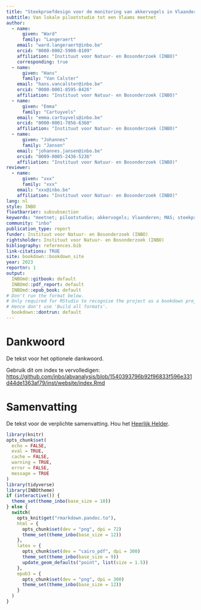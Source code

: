 ```yaml
---
title: "Steekproefdesign voor de monitoring van akkervogels in Vlaanderen"
subtitle: Van lokale pilootstudie tot een Vlaams meetnet
author:
  - name:
      given: "Ward"
      family: "Langeraert"
    email: "ward.langeraert@inbo.be"
    orcid: "0000-0002-5900-8109"
    affiliation: "Instituut voor Natuur- en Bosonderzoek (INBO)"
    corresponding: true
  - name:
      given: "Hans"
      family: "Van Calster"
    email: "hans.vancalster@inbo.be"
    orcid: "0000-0001-8595-8426"
    affiliation: "Instituut voor Natuur- en Bosonderzoek (INBO)"
  - name:
      given: "Emma"
      family: "Cartuyvels"
    email: "emma.cartuyvels@inbo.be"
    orcid: "0000-0001-7856-6360"
    affiliation: "Instituut voor Natuur- en Bosonderzoek (INBO)"
  - name:
      given: "Johannes"
      family: "Jansen"
    email: "johannes.jansen@inbo.be"
    orcid: "0009-0005-2436-5236"
    affiliation: "Instituut voor Natuur- en Bosonderzoek (INBO)"
reviewer:
  - name:
      given: "xxx"
      family: "xxx"
    email: "xxx@inbo.be"
    affiliation: "Instituut voor Natuur- en Bosonderzoek (INBO)"
lang: nl
style: INBO
floatbarrier: subsubsection
keywords: "meetnet; pilootstudie; akkervogels; Vlaanderen; MAS; steekproefdesign"
community: "inbo"
publication_type: report
funder: Instituut voor Natuur- en Bosonderzoek (INBO)
rightsholder: Instituut voor Natuur- en Bosonderzoek (INBO)
bibliography: references.bib
link-citations: TRUE
site: bookdown::bookdown_site
year: 2023
reportnr: 1
output:
  INBOmd::gitbook: default
  INBOmd::pdf_report: default
  INBOmd::epub_book: default
# Don't run the format below.
# Only required for RStudio to recognise the project as a bookdown project.
# Hence don't use 'Build all formats'.
  bookdown::dontrun: default
---
```


# Dankwoord {.unnumbered}

De tekst voor het optionele dankwoord.

Gebruik dit om index te vervolledigen: <https://github.com/inbo/abvanalysis/blob/1540393796b92f96833f596e331d44de1363af79/inst/website/index.Rmd>

# Samenvatting {.unnumbered}

<!-- description: start -->

De tekst voor de verplichte samenvatting.
Hou het [Heerlijk Helder](https://overheid.vlaanderen.be/communicatie/heerlijk-helder).
<!-- description: end -->

```r
library(knitr)
opts_chunk$set(
  echo = FALSE,
  eval = TRUE,
  cache = FALSE,
  warning = TRUE,
  error = FALSE,
  message = TRUE
)
library(tidyverse)
library(INBOtheme)
if (interactive()) {
  theme_set(theme_inbo(base_size = 10))
} else {
  switch(
    opts_knit$get("rmarkdown.pandoc.to"),
    html = {
      opts_chunk$set(dev = "png", dpi = 72)
      theme_set(theme_inbo(base_size = 12))
    },
    latex = {
      opts_chunk$set(dev = "cairo_pdf", dpi = 300)
      theme_set(theme_inbo(base_size = 9))
      update_geom_defaults("point", list(size = 1.5))
    },
    epub3 = {
      opts_chunk$set(dev = "png", dpi = 300)
      theme_set(theme_inbo(base_size = 12))
    }
  )
}
```
